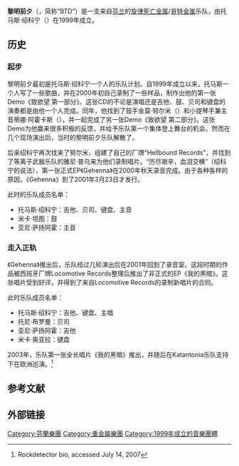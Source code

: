 {{Infobox musical artist  <!-- See Wikipedia:WikiProject Musicians -->
| Name                = 黎明前夕<br/> Before the Dawn
| Img                 = Before the Dawn - Tuska 29062008 - 03.JPG
| Img_capt            = 托马斯·绍科宁2008年在图斯卡的公开演出
| Img_size            = 
| Landscape           = 
| Background          = group_or_band
| Birth_name          = 
| Alias               = 
| Origin              = [[芬兰|芬兰]]
| Instrument          = 
| Genre               = [[死亡旋律金屬|死亡旋律金屬]]<br/>[[哥特金属|哥特金属]]
| Occupation          = 
| Years_active        = 1999年–2013年
| Label               = {{le|Locomotive Music|Locomotive Music}}<br/>{{link-fi|Stay Heavy Records|Stay Heavy Records}}
| Associated_acts     = {{le|Age of Silence|Age of Silence}}、{{le|Winds (乐队)|Winds (band)|Winds}}、{{le|Dawn of Solace|Dawn of Solace}}
| URL                 = 
| Current_members     = 托马斯·绍科宁<br/>Juho Räihä<br/>Pyry Hanski<br/>Joonas Kauppinen
| Past_members        = Panu Willman<br/>Mika Ojala<br/>金莫·努尔米<br/>Dani Miettinen<br/>蒂娜·阿霍卡斯<br/>Lars Eikind<br/>Atte Palokangas
| Notable_instruments = 
}}

'''黎明前夕'''（{{lang-en|Before the Dawn}}，简称“BTD”）是一支来自[[芬兰|芬兰]]的[[旋律死亡金属|旋律死亡金属]]/[[哥特金属|哥特金属]]乐队，由托马斯·绍科宁（{{lang|fi|Tuomas Saukkonen}}）在1999年成立。

==历史==
===起步===
黎明前夕最初是托马斯·绍科宁一个人的乐队计划。自1999年成立以来，托马斯一个人写了一些歌曲，并在2000年初自己录制了一些样品，制作出他的第一张Demo《致欲望 第一部分》。这张CD的不论是演唱还是吉他、鼓、贝司和键盘的演奏都是由他一个人完成。同年，他找到了鼓手金莫·努尔米（{{lang|fi|Kimmo Nurmi}}）和小提琴手兼主音蒂娜·阿霍卡斯（{{lang|fi|Tiina Ahokas}}），并一起完成了另一张Demo《致欲望 第二部分》。这张Demo为他赢来很多积极的反馈，并给予乐队第一个集体登上舞台的机会。然而在几个现场演出后，当时的黎明前夕乐队解散了。

后来绍科宁再次找来了努尔米，组建了自己的厂牌“Hellbound Records”，并找到了等离子武器乐队的雅尼·普乌来为他们录制唱片。“历尽艰辛，血泪交横”（绍科宁的说法），第一张正式EP《Gehenna》在2000年秋天录音完成。由于各种各样的原因，《Gehenna》到了2001年3月23日才发行。

此时的乐队成员名单：
*托马斯·绍科宁：吉他、贝司、键盘、主音
*米卡·坦图：鼓
*亚尼·萨扬阿霍：主音

===走入正轨===
《Gehenna》推出后，乐队经过几轮演出后在2001年回到了录音室。这段时期的作品被西班牙厂牌Locomotive Records整理后推出了非正式的EP《我的黑暗》。这张唱片受到好评，并得到了来自Locomotive Records的录制新唱片的合同。

此时乐队成员名单：
*托马斯·绍科宁：吉他、键盘、主唱
*托尼·布罗曼：贝司
*亚尼·萨扬阿霍：吉他
*米卡·奥亚拉：键盘

2003年，乐队第一张全长唱片《我的黑暗》推出，并随后在Katantonia乐队支持下在欧洲巡演。<ref>{{cite web |url=http://www.rockdetector.com/officialbio,36358.sm;jsessionid=584A2EFE6118F40609FE395CEC8DDC10 |title=存档副本 |accessdate=2009-06-30 |deadurl=yes |archiveurl=https://web.archive.org/web/20080124052853/http://www.rockdetector.com/officialbio,36358.sm |archivedate=2008-01-24 }} Rockdetector bio, accessed July 14, 2007</ref>
<!--
===重组===
-->

==参考文献==
{{Reflist}}

== 外部链接 ==
{{commonscat|Before the Dawn|position=left}}

{{Authority control}}
{{DEFAULTSORT:Before The Dawn}}

[[Category:芬蘭樂團|Category:芬蘭樂團]]
[[Category:重金屬樂團|Category:重金屬樂團]]
[[Category:1999年成立的音樂團體|Category:1999年成立的音樂團體]]